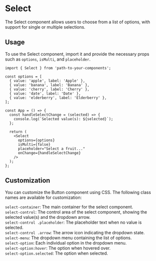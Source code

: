 
<Meta of={SelectStories} />

# Select

The Select component allows users to choose from a list of options, with support for single or multiple selections.

<Canvas of={SelectStories.SingleSelect} />

## Usage

To use the Select component, import it and provide the necessary props such as `options`, `isMulti`, and `placeholder`.

```tsx
import { Select } from 'path-to-your-components';

const options = [
  { value: 'apple', label: 'Apple' },
  { value: 'banana', label: 'Banana' },
  { value: 'cherry', label: 'Cherry' },
  { value: 'date', label: 'Date' },
  { value: 'elderberry', label: 'Elderberry' },
];

const App = () => {
  const handleSelectChange = (selected) => {
    console.log(`Selected value(s): ${selected}`);
  };

  return (
    <Select
      options={options}
      isMulti={false}
      placeholder="Select a fruit..."
      onChange={handleSelectChange}
    />
  );
};
```

## Customization

You can customize the Button component using CSS. The following class names are available for customization:

`select-container`: The main container for the select component.\
`select-control`: The control area of the select component, showing the selected value(s) and the dropdown arrow.\
`select-control .placeholder`: The placeholder text when no value is selected.\
`select-control .arrow`: The arrow icon indicating the dropdown state.\
`select-menu`: The dropdown menu containing the list of options.\
`select-option`: Each individual option in the dropdown menu.\
`select-option:hover`: The option when hovered over.\
`select-option.selected`: The option when selected.